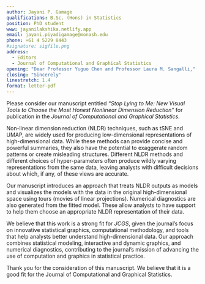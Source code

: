 ```yaml
---
author: Jayani P. Gamage
qualifications: B.Sc. (Hons) in Statistics
position: PhD student
www: jayanilakshika.netlify.app
email: jayani.piyadigamage@monash.edu
phone: +61 4 5229 8443
#signature: sigfile.png
address:
  - Editors
  - Journal of Computational and Graphical Statistics
opening: "Dear Professor Yuguo Chen and Professor Laura M. Sangalli,"
closing: "Sincerely"
linestretch: 1.4
format: letter-pdf
---
```


Please consider our manuscript entitled *“Stop Lying to Me: New Visual Tools to Choose the Most Honest Nonlinear Dimension Reduction”* for publication in the *Journal of Computational and Graphical Statistics*.

Non-linear dimension reduction (NLDR) techniques, such as tSNE and UMAP, are widely used for producing low-dimensional representations of high-dimensional data. While these methods can provide concise and powerful summaries, they also have the potential to exaggerate random patterns or create misleading structures. Different NLDR methods and different choices of hyper-parameters often produce wildly varying representations from the same data, leaving analysts with difficult decisions about which, if any, of these views are accurate.

Our manuscript introduces an approach that treats NLDR outputs as models and visualizes the models with the data in the original high-dimensional space using tours (movies of linear projections). Numerical diagnostics are also generated from the fitted model. These allow analysts to have support to help them choose an appropriate NLDR representation of their data.

We believe that this work is a strong fit for *JCGS*, given the journal’s focus on innovative statistical graphics, computational methodology, and tools that help analysts better understand high-dimensional data. Our approach combines statistical modeling, interactive and dynamic graphics, and numerical diagnostics, contributing to the journal’s mission of advancing the use of computation and graphics in statistical practice.

Thank you for the consideration of this manuscript. We believe that it is a good fit for the Journal of Computational and Graphical Statistics.
